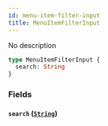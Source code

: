 ```yaml
---
id: menu-item-filter-input
title: MenuItemFilterInput
---
```


No description

```graphql
type MenuItemFilterInput {
  search: String
}
```

### Fields

#### `search` ([`String`](/developer/api-reference/scalars/string.mdx))
